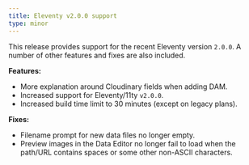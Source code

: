 ```yaml
---
title: Eleventy v2.0.0 support
type: minor
---
```

This release provides support for the recent Eleventy version `2.0.0`. A number of other features and fixes are also included.

**Features:**

* More explanation around Cloudinary fields when adding DAM.
* Increased support for Eleventy/11ty `v2.0.0`.
* Increased build time limit to 30 minutes (except on legacy plans).

**Fixes:**

* Filename prompt for new data files no longer empty.
* Preview images in the Data Editor no longer fail to load when the path/URL contains spaces or some other non-ASCII characters.